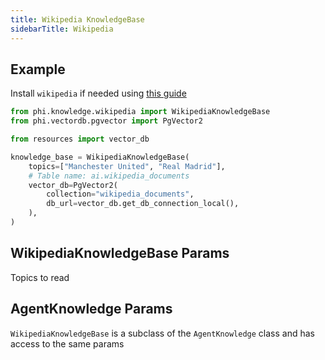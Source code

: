 ```yaml
---
title: Wikipedia KnowledgeBase
sidebarTitle: Wikipedia
---
```


## Example

<Note>

Install `wikipedia` if needed using [this guide](/how-to/install)

</Note>

```python knowledge_base.py
from phi.knowledge.wikipedia import WikipediaKnowledgeBase
from phi.vectordb.pgvector import PgVector2

from resources import vector_db

knowledge_base = WikipediaKnowledgeBase(
    topics=["Manchester United", "Real Madrid"],
    # Table name: ai.wikipedia_documents
    vector_db=PgVector2(
        collection="wikipedia_documents",
        db_url=vector_db.get_db_connection_local(),
    ),
)
```

## WikipediaKnowledgeBase Params

<ResponseField name="topics" type="List[str]">
  Topics to read
</ResponseField>

## AgentKnowledge Params

`WikipediaKnowledgeBase` is a subclass of the `AgentKnowledge` class and has access to the same params

<Snippet file="kb-base-reference.mdx" />
